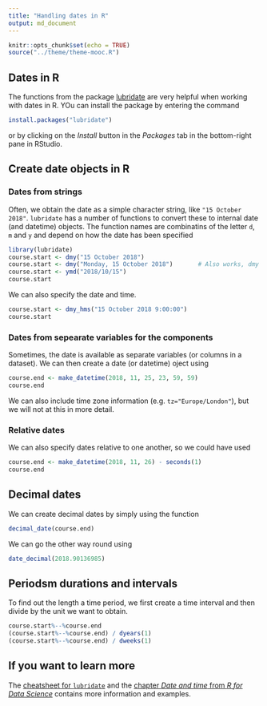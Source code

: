 ```yaml
---
title: "Handling dates in R"
output: md_document
---
```


```r
knitr::opts_chunk$set(echo = TRUE)
source("../theme/theme-mooc.R")
```

## Dates in R

The functions from the package [lubridate](Temperatures in Eskdalemuir) are very helpful when working with dates in R. YOu can install the package by entering the command
```r
install.packages("lubridate")
```
or by clicking on the *Install* button in the *Packages* tab in the bottom-right pane in RStudio.

## Create date objects in R

### Dates from strings
Often, we obtain the date as a simple character string, like `"15 October 2018"`. `lubridate` has a number of functions to convert these to internal date (and datetime) objects. The function names are combinatins of the letter `d`, `m` and `y` and depend on how the date has been specified
```r
library(lubridate)
course.start <- dmy("15 October 2018")
course.start <- dmy("Monday, 15 October 2018")       # Also works, dmy simply ignores the weekday
course.start <- ymd("2018/10/15")
course.start
```
We can also specify the date and time.
```r
course.start <- dmy_hms("15 October 2018 9:00:00")
course.start
```

### Dates from sepearate variables for the components
Sometimes, the date is available as separate variables (or columns in a dataset). We can then create a date (or datetime) oject using
```r
course.end <- make_datetime(2018, 11, 25, 23, 59, 59)
course.end
```
We can also include time zone information (e.g. `tz="Europe/London"`), but we will not at this in more detail.

### Relative dates
We can also specify dates relative to one another, so we could have used
```r
course.end <- make_datetime(2018, 11, 26) - seconds(1)
course.end
```

## Decimal dates
We can create decimal dates by simply using the function
```r
decimal_date(course.end)
```


We can go the other way round using
```r
date_decimal(2018.90136985)
```

## Periodsm durations and intervals
To find out the length a time period, we first create a time interval and then divide by the unit we want to obtain.
```r
course.start%--%course.end
(course.start%--%course.end) / dyears(1)
(course.start%--%course.end) / dweeks(1)
```

## If you want to learn more
The [cheatsheet for `lubridate`](https://rawgit.com/rstudio/cheatsheets/master/lubridate.pdf) and the [chapter *Date and time* from *R for Data Science*](http://r4ds.had.co.nz/dates-and-times.html) contains more information and examples.
